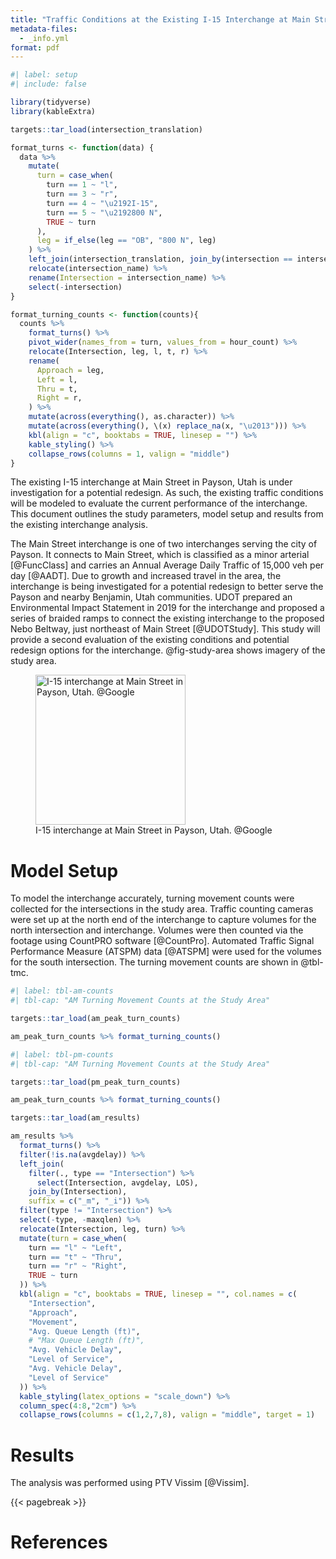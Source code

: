 ```yaml
---
title: "Traffic Conditions at the Existing I-15 Interchange at Main Street in Payson, Utah"
metadata-files:
  - _info.yml
format: pdf
---
```


```r
#| label: setup
#| include: false

library(tidyverse)
library(kableExtra)

targets::tar_load(intersection_translation)

format_turns <- function(data) {
  data %>% 
    mutate(
      turn = case_when(
        turn == 1 ~ "l",
        turn == 3 ~ "r",
        turn == 4 ~ "\u2192I-15",
        turn == 5 ~ "\u2192800 N",
        TRUE ~ turn
      ),
      leg = if_else(leg == "OB", "800 N", leg)
    ) %>% 
    left_join(intersection_translation, join_by(intersection == intersection_num)) %>% 
    relocate(intersection_name) %>% 
    rename(Intersection = intersection_name) %>% 
    select(-intersection)
}

format_turning_counts <- function(counts){
  counts %>% 
    format_turns() %>% 
    pivot_wider(names_from = turn, values_from = hour_count) %>% 
    relocate(Intersection, leg, l, t, r) %>% 
    rename(
      Approach = leg,
      Left = l,
      Thru = t,
      Right = r,
    ) %>% 
    mutate(across(everything(), as.character)) %>% 
    mutate(across(everything(), \(x) replace_na(x, "\u2013"))) %>% 
    kbl(align = "c", booktabs = TRUE, linesep = "") %>% 
    kable_styling() %>% 
    collapse_rows(columns = 1, valign = "middle")
}
```

The existing I-15 interchange at Main Street in Payson, Utah is under investigation for a potential redesign. As such, the existing traffic conditions will be modeled to evaluate the current performance of the interchange. This document outlines the study parameters, model setup and results from the existing interchange analysis.

The Main Street interchange is one of two interchanges serving the city of Payson. It connects to Main Street, which is classified as a minor arterial [@FuncClass] and carries an Annual Average Daily Traffic of 15,000 veh per day [@AADT]. Due to growth and increased travel in the area, the interchange is being investigated for a potential redesign to better serve the Payson and nearby Benjamin, Utah communities. UDOT prepared an Environmental Impact Statement in 2019 for the interchange and proposed a series of braided ramps to connect the existing interchange to the proposed Nebo Beltway, just northeast of Main Street [@UDOTStudy]. This study will provide a second evaluation of the existing conditions and potential redesign options for the interchange. @fig-study-area shows imagery of the study area.

![I-15 interchange at Main Street in Payson, Utah. @Google](figures/study_area.png){#fig-study-area fig-pos=H height="2.5in"}

# Model Setup

To model the interchange accurately, turning movement counts were collected for the intersections in the study area. Traffic counting cameras were set up at the north end of the interchange to capture volumes for the north intersection and interchange. Volumes were then counted via the footage using CountPRO software [@CountPro]. Automated Traffic Signal Performance Measure (ATSPM) data [@ATSPM] were used for the volumes for the south intersection. The turning movement counts are shown in @tbl-tmc.

```r
#| label: tbl-am-counts
#| tbl-cap: "AM Turning Movement Counts at the Study Area"

targets::tar_load(am_peak_turn_counts)

am_peak_turn_counts %>% format_turning_counts()
```

```r
#| label: tbl-pm-counts
#| tbl-cap: "AM Turning Movement Counts at the Study Area"

targets::tar_load(pm_peak_turn_counts)

am_peak_turn_counts %>% format_turning_counts()
```


```r

targets::tar_load(am_results)

am_results %>% 
  format_turns() %>% 
  filter(!is.na(avgdelay)) %>% 
  left_join(
    filter(., type == "Intersection") %>% 
      select(Intersection, avgdelay, LOS),
    join_by(Intersection),
    suffix = c("_m", "_i")) %>% 
  filter(type != "Intersection") %>% 
  select(-type, -maxqlen) %>% 
  relocate(Intersection, leg, turn) %>% 
  mutate(turn = case_when(
    turn == "l" ~ "Left",
    turn == "t" ~ "Thru",
    turn == "r" ~ "Right",
    TRUE ~ turn
  )) %>% 
  kbl(align = "c", booktabs = TRUE, linesep = "", col.names = c(
    "Intersection",
    "Approach",
    "Movement",
    "Avg. Queue Length (ft)",
    # "Max Queue Length (ft)",
    "Avg. Vehicle Delay",
    "Level of Service",
    "Avg. Vehicle Delay",
    "Level of Service"
  )) %>% 
  kable_styling(latex_options = "scale_down") %>%
  column_spec(4:8,"2cm") %>% 
  collapse_rows(columns = c(1,2,7,8), valign = "middle", target = 1)
```

# Results

The analysis was performed using PTV Vissim [@Vissim].

{{< pagebreak >}}

# References

::: {#refs}
:::



